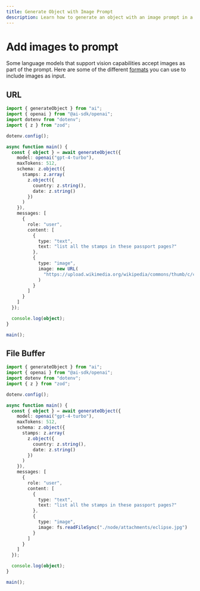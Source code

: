 ```yaml
---
title: Generate Object with Image Prompt
description: Learn how to generate an object with an image prompt in a Node.js application.
---
```


# Add images to prompt

Some language models that support vision capabilities accept images as part of the prompt. Here are some of the different [formats](/docs/reference/ai-sdk-core/generate-text#content-image) you can use to include images as input.

## URL

```ts file='index.ts'
import { generateObject } from "ai";
import { openai } from "@ai-sdk/openai";
import dotenv from "dotenv";
import { z } from "zod";

dotenv.config();

async function main() {
  const { object } = await generateObject({
    model: openai("gpt-4-turbo"),
    maxTokens: 512,
    schema: z.object({
      stamps: z.array(
        z.object({
          country: z.string(),
          date: z.string()
        })
      )
    }),
    messages: [
      {
        role: "user",
        content: [
          {
            type: "text",
            text: "list all the stamps in these passport pages?"
          },
          {
            type: "image",
            image: new URL(
              "https://upload.wikimedia.org/wikipedia/commons/thumb/c/c5/WW2_Spanish_official_passport.jpg/1498px-WW2_Spanish_official_passport.jpg"
            )
          }
        ]
      }
    ]
  });

  console.log(object);
}

main();
```

## File Buffer

```ts file='index.ts'
import { generateObject } from "ai";
import { openai } from "@ai-sdk/openai";
import dotenv from "dotenv";
import { z } from "zod";

dotenv.config();

async function main() {
  const { object } = await generateObject({
    model: openai("gpt-4-turbo"),
    maxTokens: 512,
    schema: z.object({
      stamps: z.array(
        z.object({
          country: z.string(),
          date: z.string()
        })
      )
    }),
    messages: [
      {
        role: "user",
        content: [
          {
            type: "text",
            text: "list all the stamps in these passport pages?"
          },
          {
            type: "image",
            image: fs.readFileSync("./node/attachments/eclipse.jpg")
          }
        ]
      }
    ]
  });

  console.log(object);
}

main();
```
